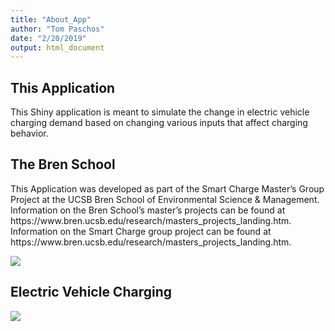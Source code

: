 ```yaml
---
title: "About_App"
author: "Tom Paschos"
date: "2/20/2019"
output: html_document
---
```


## This Application

This Shiny application is meant to simulate the change in electric vehicle charging demand based on changing various inputs that affect charging behavior.


## The Bren School

This Application was developed as part of the Smart Charge Master's Group Project at the UCSB Bren School of Environmental Science & Management. Information on the Bren School's master's projects can be found at https://www.bren.ucsb.edu/research/masters_projects_landing.htm.  Information on the Smart Charge group project can be found at https://www.bren.ucsb.edu/research/masters_projects_landing.htm.

![](bren_school.jpeg)

## Electric Vehicle Charging




![](RStudio_Shiny.png)


